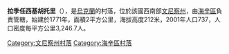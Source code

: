 {{coord|48|40|24|N|29|20|50|E|scale:30000|display=title}}

'''拉季任西基胡托里'''（{{lang-uk|Ладижинські Хутори}}），是[[烏克蘭|烏克蘭]]的村落，位於該國西南部[[文尼察州|文尼察州]]，由[[海辛區|海辛區]]負責管轄，始建於1771年，面積2平方公里，海拔高度212米，2001年人口737，人口密度每平方公里3,246.7人。

[[Category:文尼察州村落|Category:文尼察州村落]]
[[Category:海辛區村落|Category:海辛區村落]]


{{Vinnytsia-geo-stub}}